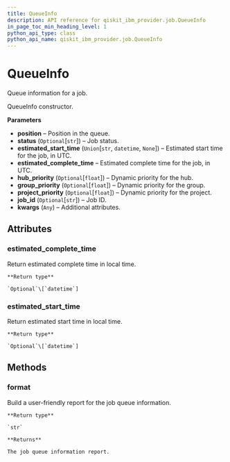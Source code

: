 ```yaml
---
title: QueueInfo
description: API reference for qiskit_ibm_provider.job.QueueInfo
in_page_toc_min_heading_level: 1
python_api_type: class
python_api_name: qiskit_ibm_provider.job.QueueInfo
---
```


# QueueInfo

<Class id="qiskit_ibm_provider.job.QueueInfo" isDedicatedPage={true} github="https://github.com/Qiskit/qiskit-ibm-provider/tree/stable/0.11/qiskit_ibm_provider/job/queueinfo.py#L25-L183" signature="QueueInfo(position_in_queue=None, status=None, estimated_start_time=None, estimated_completion_time=None, hub_priority=None, group_priority=None, project_priority=None, job_id=None, **kwargs)">
  Queue information for a job.

  QueueInfo constructor.

  **Parameters**

  *   **position** – Position in the queue.
  *   **status** (`Optional`\[`str`]) – Job status.
  *   **estimated\_start\_time** (`Union`\[`str`, `datetime`, `None`]) – Estimated start time for the job, in UTC.
  *   **estimated\_complete\_time** – Estimated complete time for the job, in UTC.
  *   **hub\_priority** (`Optional`\[`float`]) – Dynamic priority for the hub.
  *   **group\_priority** (`Optional`\[`float`]) – Dynamic priority for the group.
  *   **project\_priority** (`Optional`\[`float`]) – Dynamic priority for the project.
  *   **job\_id** (`Optional`\[`str`]) – Job ID.
  *   **kwargs** (`Any`) – Additional attributes.

  ## Attributes

  ### estimated\_complete\_time

  <Attribute id="qiskit_ibm_provider.job.QueueInfo.estimated_complete_time">
    Return estimated complete time in local time.

    **Return type**

    `Optional`\[`datetime`]
  </Attribute>

  ### estimated\_start\_time

  <Attribute id="qiskit_ibm_provider.job.QueueInfo.estimated_start_time">
    Return estimated start time in local time.

    **Return type**

    `Optional`\[`datetime`]
  </Attribute>

  ## Methods

  ### format

  <Function id="qiskit_ibm_provider.job.QueueInfo.format" github="https://github.com/Qiskit/qiskit-ibm-provider/tree/stable/0.11/qiskit_ibm_provider/job/queueinfo.py#L123-L159" signature="format()">
    Build a user-friendly report for the job queue information.

    **Return type**

    `str`

    **Returns**

    The job queue information report.
  </Function>
</Class>

